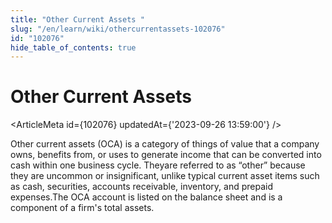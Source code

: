 ```yaml
---
title: "Other Current Assets "
slug: "/en/learn/wiki/othercurrentassets-102076"
id: "102076"
hide_table_of_contents: true
---
```



# Other Current Assets 

<ArticleMeta id={102076} updatedAt={'2023-09-26 13:59:00'} />
<div className='border-solid border-b border-t-0 my-4 border-[var(--ifm-color-gray-300)]' />

Other current assets (OCA) is a category of things of value that a company owns, benefits from, or uses to generate income that can be converted into cash within one business cycle. Theyare referred to as “other” because they are uncommon or insignificant, unlike typical current asset items such as cash, securities, accounts receivable, inventory, and prepaid expenses.The OCA account is listed on the balance sheet and is a component of a firm's total assets.
